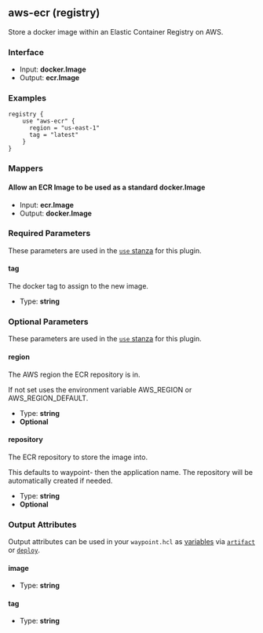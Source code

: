 ## aws-ecr (registry)

Store a docker image within an Elastic Container Registry on AWS.

### Interface

- Input: **docker.Image**
- Output: **ecr.Image**

### Examples

```hcl
registry {
    use "aws-ecr" {
      region = "us-east-1"
      tag = "latest"
    }
}
```

### Mappers

#### Allow an ECR Image to be used as a standard docker.Image

- Input: **ecr.Image**
- Output: **docker.Image**

### Required Parameters

These parameters are used in the [`use` stanza](/docs/waypoint-hcl/use) for this plugin.

#### tag

The docker tag to assign to the new image.

- Type: **string**

### Optional Parameters

These parameters are used in the [`use` stanza](/docs/waypoint-hcl/use) for this plugin.

#### region

The AWS region the ECR repository is in.

If not set uses the environment variable AWS_REGION or AWS_REGION_DEFAULT.

- Type: **string**
- **Optional**

#### repository

The ECR repository to store the image into.

This defaults to waypoint- then the application name. The repository will be automatically created if needed.

- Type: **string**
- **Optional**

### Output Attributes

Output attributes can be used in your `waypoint.hcl` as [variables](/docs/waypoint-hcl/variables) via [`artifact`](/docs/waypoint-hcl/variables/artifact) or [`deploy`](/docs/waypoint-hcl/variables/deploy).

#### image

- Type: **string**

#### tag

- Type: **string**
